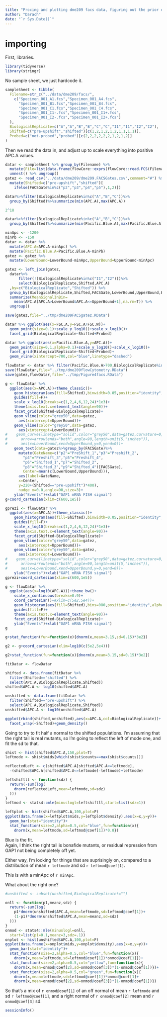 ```yaml
---
title: "Procing and plotting dme209 facs data, figuring out the prior distributions..."
author: "Darach"
date: "`r Sys.Date()`"
---
```


# importing

First, libraries.

```r
library(tidyverse)
library(stringr)
```

No sample sheet, we just hardcode it.

```r
sampleSheet <- tibble(
  Filename=str_c("../data/dme209/facs/",
    c("Specimen_001_A1.fcs","Specimen_001_A4.fcs",
      "Specimen_001_B1.fcs","Specimen_001_B4.fcs",
      "Specimen_001_C1.fcs","Specimen_001_C4.fcs",
      "Specimen_001_I1-.fcs","Specimen_001_I1+.fcs",
      "Specimen_001_I2-.fcs","Specimen_001_I2+.fcs")
  ),
  BiologicalReplicate=c("A","A","B","B","C","C","I1","I1","I2","I2"),
  Shifted=c("pre-upshift","shifted")[c(1,2,1,2,1,2,1,1,1,1)],
  Probed=c("not-probed","probed")[c(2,2,2,2,2,2,1,2,1,2)]
)

```

Then we read the data in, and adjust up to scale everything into 
positive APC.A values.

```r
datar <- sampleSheet %>% group_by(Filename) %>%
  mutate(File=list(data.frame(flowCore::exprs(flowCore::read.FCS(Filename))))) %>% 
  unnest() %>% ungroup() 
gatez <- read_csv("../data/dme209/dme209.FACSGates.csv",comment="#") %>%
  mutate(Shifted=c("pre-upshift","shifted")[
    ifelse(FACSGate%in%c("p2","p3","p4","p5"),1,2)]) 

datar%>%filter(BiologicalReplicate%in%c("A","B","C"))%>%
  group_by(Shifted)%>%summarize(min(APC.A),max(APC.A))

2^18

datar%>%filter(BiologicalReplicate%in%c("A","B","C"))%>%
  group_by(Shifted)%>%summarize(min(Pacific.Blue.A),max(Pacific.Blue.A))

minApc <- -1200
minPb <- -150
datar <- datar %>% 
  mutate(APC.A=APC.A-minApc) %>% 
  mutate(Pacific.Blue.A=Pacific.Blue.A-minPb)
gatez <- gatez %>% 
  mutate(LowerBound=LowerBound-minApc,UpperBound=UpperBound-minApc)

gatez <- left_join(gatez,
  datar%>%
      filter(!(BiologicalReplicate%in%c("I1","I2")))%>%
      select(BiologicalReplicate,Shifted,APC.A) 
  ,by=c("BiologicalReplicate","Shifted")) %>%
  group_by(BiologicalReplicate,Shifted,FACSGate,LowerBound,UpperBound,Events) %>%
  summarize(MeanSignalInBin=
    mean(APC.A[APC.A>LowerBound&APC.A<=UpperBound+1],na.rm=T)) %>%
  ungroup()

```

```r
save(gatez,file="../tmp/dme209FACSgatez.RData")

```

```r
datar %>% ggplot(aes(x=FSC.A,y=FSC.A/FSC.W))+
  geom_point(size=0.1)+scale_y_log10()+scale_x_log10()+
  facet_grid(BiologicalReplicate~Shifted+Probed)
```


```r
datar %>% ggplot(aes(x=Pacific.Blue.A,y=APC.A))+
  geom_point(size=0.1,alpha=0.1)+scale_y_log10()+scale_x_log10()+
  facet_grid(BiologicalReplicate~Shifted+Probed)+
  geom_vline(xintercept=700,col="blue",linetype="dashed")
```

```r
flowDatar <- datar %>% filter(Pacific.Blue.A>700,BiologicalReplicate%in%c("A","B","C"))
save(flowDatar,file="../tmp/dme209flowCytometry.RData")
save(gatez,flowDatar,file="../tmp/Figure4facs.RData")
```

```r

g <- flowDatar %>% 
  ggplot(aes(x=APC.A))+theme_classic()+
    geom_histogram(aes(fill=Shifted),binwidth=0.05,position="identity",alpha=0.80)+
    guides(fill=F)+
    scale_x_log10(breaks=c(1,2,4,6,12,24)*1e3)+
    theme(axis.text.x=element_text(angle=90))+
    facet_grid(Shifted~BiologicalReplicate)+
    geom_vline(color="grey50",data=gatez,
      aes(xintercept=UpperBound))+
    geom_vline(color="grey50",data=gatez,
      aes(xintercept=LowerBound))+
#    geom_curve(linetype="solid",color="grey50",data=gatez,curvature=0,
#      arrow=arrow(ends="both",angle=90,length=unit(5,"inches")),
#      aes(x=LowerBound,xend=UpperBound,y=0,yend=0))+
    geom_text(data=gatez%>%group_by(FACSGate)%>%
      mutate(GateName=c("p2"="PreShift_1","p3"="Preshift_2",
        "p4"="Preshift_3","p5"="Preshift_4",
        "p6"="Shifted_1","p7"="Shifted_2",
        "p8"="Shifted_3","p9"="Shifted_4")[FACSGate],
        Center=mean(c(LowerBound,UpperBound))),
      aes(label=GateName,
      x=Center,
      y=220+(Shifted=="pre-upshift")*400),
      nudge_x=0.0,angle=90,size=3)+
    ylab("Events")+xlab("GAP1 mRNA FISH signal")
g+coord_cartesian(xlim=c(600,1e5))

gprezi <- flowDatar %>% 
  ggplot(aes(x=APC.A))+theme_classic()+
    geom_histogram(aes(fill=Shifted),binwidth=0.05,position="identity",alpha=0.80)+
    guides(fill=F)+
    scale_x_log10(breaks=c(1,2,4,6,12,24)*1e3)+
    theme(axis.text.x=element_text(angle=90))+
    facet_grid(Shifted~BiologicalReplicate)+
    geom_vline(color="grey50",data=gatez,
      aes(xintercept=UpperBound))+
    geom_vline(color="grey50",data=gatez,
      aes(xintercept=LowerBound))+
#    geom_curve(linetype="solid",color="grey50",data=gatez,curvature=0,
#      arrow=arrow(ends="both",angle=90,length=unit(5,"inches")),
#      aes(x=LowerBound,xend=UpperBound,y=0,yend=0))+
    ylab("Events")+xlab("GAP1 mRNA FISH signal")
gprezi+coord_cartesian(xlim=c(600,1e5))

```


```r

g <- flowDatar %>% 
  ggplot(aes(x=log10(APC.A)))+theme_bw()+
    scale_x_continuous(breaks=0:9)+
    coord_cartesian()+#xlim=c(5e2,5e4))+
    geom_histogram(aes(fill=Shifted),bins=080,position="identity",alpha=0.80)+
    guides(fill=F)+
    theme(axis.text.x=element_text(angle=90))+
    facet_grid(Shifted~BiologicalReplicate)+
    ylab("Events")+xlab("GAP1 mRNA FISH signal")
g

g+stat_function(fun=function(x){dnorm(x,mean=3.15,sd=0.15)*3e2})

g2 <- g+coord_cartesian(xlim=log10(c(5e2,5e4)))

g2+stat_function(fun=function(x){dnorm(x,mean=3.15,sd=0.15)*3e2})
```



```r

fitDatar <- flowDatar 

shifted <- data.frame(fitDatar %>% 
  filter(Shifted=="shifted") %>% 
  select(APC.A,BiologicalReplicate,Shifted))
shifted$APC.A <- log10(shifted$APC.A)

unshifted <- data.frame(fitDatar %>% 
  filter(Shifted=="pre-upshift") %>% 
  select(APC.A,BiologicalReplicate,Shifted))
unshifted$APC.A <- log10(unshifted$APC.A)

ggplot(rbind(shifted,unshifted),aes(x=APC.A,col=BiologicalReplicate))+
  facet_wrap(~Shifted)+geom_density()

```

Going to try to fit half a normal to the shifted populations.
I'm assuming that the right tail is real mutants, so I'm going to
reflect the left of mode one, and fit the sd to that.

```r
shist <- hist(shifted$APC.A,150,plot=T)
leftmode <- shist$mids[which(shist$counts==max(shist$counts))]

reflectedLeft <- c(shifted$APC.A[shifted$APC.A<=leftmode],
  -(shifted$APC.A[shifted$APC.A<=leftmode]-leftmode)+leftmode)

leftshiftll <- function(sdz) {
  return(-sum(log(
    dnorm(reflectedLeft,mean=leftmode,sd=sdz)
  )))
}
leftmod <- stats4::mle(minuslogl=leftshiftll,start=list(sdz=1))

leftplot <- hist(shifted$APC.A,100,plot=F)
ggplot(data.frame(x=leftplot$mids,y=leftplot$density),aes(x=x,y=y))+
  geom_bar(stat="identity")+
  stat_function(size=2,alpha=0.5,col="blue",fun=function(x){
    dnorm(x,mean=leftmode,sd=leftmod@coef[1])*0.8})
```

Blue is the fit.  
Again, I think the right tail is bonafide mutants, or residual
repression from GAP1 not being completely off yet.

Either way, I'm looking for things that are suprisingly on,
compared to a distribution of mean `r leftmode` and sd 
`r leftmod@coef[1]`.

This is with a minApc of `r minApc`.

What about the right one?

```r

#unshifted <- subset(unshifted,BiologicalReplicate!="")

onll <- function(p1,meanz,sdz) {
  return(-sum(log(
    p1*dnorm(unshifted$APC.A,mean=leftmode,sd=leftmod@coef[1])+
    (1-p1)*dnorm(unshifted$APC.A,mean=meanz,sd=sdz)
  )))
}
onmod <- stats4::mle(minuslogl=onll,
  start=list(p1=0.1,meanz=3,sdz=.1))
onplot <- hist(unshifted$APC.A,100,plot=F)
ggplot(data.frame(x=onplot$mids,y=onplot$density),aes(x=x,y=y))+
  geom_bar(stat="identity")+
  stat_function(size=2,alpha=0.5,col="blue",fun=function(x){
    dnorm(x,mean=leftmode,sd=leftmod@coef[1])*onmod@coef[1]})+
  stat_function(size=2,alpha=0.5,col="yellow",fun=function(x){
    dnorm(x,mean=onmod@coef[2],sd=onmod@coef[3])*(1-onmod@coef[1])})+
  stat_function(size=2,alpha=0.5,col="green",fun=function(x){
    dnorm(x,mean=leftmode,sd=leftmod@coef[1])*onmod@coef[1]+
    dnorm(x,mean=onmod@coef[2],sd=onmod@coef[3])*(1-onmod@coef[1])})

```

So that's a mix of `r onmod@coef[1]` of an off normal of mean 
`r leftmode` and sd `r leftmod@coef[1]`, and a right normal of 
`r onmod@coef[2]` mean and `r onmod@coef[3]` sd.


```r
sessionInfo()
```

